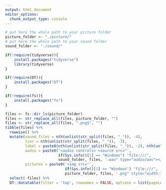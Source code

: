 ```yaml
---
output: html_document
editor_options: 
  chunk_output_type: console
---
```

<style>
.main-container {
  margin-left: 0;
  margin-right: 0;
}
</style>

<img id="expandedImg" style="position: fixed; top: 0; left: 900px; width:50%">

```r
# put here the whole path to your picture folder
picture_folder <- "./picture/"
# put here the whole path to your sound folder
sound_folder <- "./sound/"

if(!require(tidyverse)){
    install.packages("tidyverse")
    library(tidyverse)
}

if(!require(DT)){
    install.packages("DT")
}

if(!require(fs)){
    install.packages("fs")
}

files <- fs::dir_ls(picture_folder)
files <- str_replace_all(files, picture_folder, "")
files <- str_replace_all(files, ".png$", "")
tibble(files) %>%
  rowwise() %>%
  mutate(sound_files = nth(unlist(str_split(files, "_")), -4),
         tier = nth(unlist(str_split(files, "_")), -3),
         label = paste0(nth(unlist(str_split(files, "_")), -2), nth(unlist(str_split(files, "_")), -1)),
         audio = paste0('<audio controls> <source src="', 
                        if(Sys.info()[1] == "Windows") "file:///",
                        sound_folder, files, '.wav" type="audio/wav"></audio>'),
         pictures = paste0('<img src="', 
                           if(Sys.info()[1] == "Windows") "file:///",
                           picture_folder, files, '.png" style="width:10%" onclick="myFunction(this);">')) %>%
  select(-files) %>%
  DT::datatable(filter = 'top', rownames = FALSE, options = list(pageLength = 50, dom = 'tip'), escape = FALSE)
```

<script>
function myFunction(imgs) {
  var expandImg = document.getElementById("expandedImg");
  var imgText = document.getElementById("imgtext");
  expandImg.src = imgs.src;
  imgText.innerHTML = imgs.alt;
  expandImg.parentElement.style.display = "block";
}
</script>

